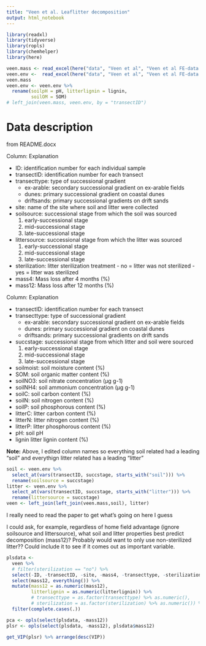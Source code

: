 ```yaml
---
title: "Veen et al. Leaflitter decomposition"
output: html_notebook
---
```


```r
library(readxl)
library(tidyverse)
library(ropls)
library(chemhelper)
library(here)
```

```r
veen.mass <- read_excel(here("data", "Veen et al", "Veen et al FE-data.xlsx"))
veen.env <-  read_excel(here("data", "Veen et al", "Veen et al FE-data.xlsx"), sheet = 2)
veen.mass
veen.env <- veen.env %>% 
  rename(soilpH = pH, litterlignin = lignin,
         soilOM = SOM)
# left_join(veen.mass, veen.env, by = "transectID")
```
# Data description
from README.docx

Column: Explanation

- ID: identification number for each individual sample
- transectID:	identification number for each transect
- transecttype:	type of successional gradient
    -	ex-arable: secondary successional gradient on ex-arable fields
    -	dunes: primary successional gradient on coastal dunes
    -	driftsands: primary successional gradients on drift sands
- site:	name of the site where soil and litter were collected
- soilsource:	successional stage from which the soil was sourced
    1.	early-successional stage
    2.	mid-successional stage
    3.	late-successional stage
- littersource:	successional stage from which the litter was sourced
    1.	early-successional stage
    2.	mid-successional stage
    3.	late-successional stage
- sterilization:	litter sterilization treatment
		- no = litter was not sterilized
		- yes = litter was sterilized
- mass4: Mass loss after 4 months (%)
- mass12: Mass loss after 12 months (%)

Column: Explanation

- transectID:	identification number for each transect
- transecttype:	type of successional gradient
    -	ex-arable: secondary successional gradient on ex-arable fields
    -	dunes: primary successional gradient on coastal dunes
    -	driftsands: primary successional gradients on drift sands
- succstage:	successional stage from which litter and soil were sourced
    1.	early-successional stage
    2.	mid-successional stage
    3.	late-successional stage
- soilmoist:	soil moisture content (%)
- SOM:	soil organic matter content (%)
- soilNO3: soil nitrate concentration (µg g-1)
- soilNH4: soil ammonium concentration (µg g-1)
- soilC: soil carbon content (%)
- soilN: soil nitrogen content (%)
- soilP: soil phosphorous content (%)
- litterC:	litter carbon content (%)
- litterN:	litter nitrogen content (%)
- litterP:	litter phosphorous content (%)
- pH: soil pH
- lignin	litter lignin content (%)

**Note:** Above, I edited column names so everything soil related had a leading "soil" and everythign litter related has a leading "litter"

```r
soil <- veen.env %>%
  select_at(vars(transectID, succstage, starts_with("soil"))) %>% 
  rename(soilsource = succstage)
litter <- veen.env %>%
  select_at(vars(transectID, succstage, starts_with("litter"))) %>%
  rename(littersource = succstage)
veen <- left_join(left_join(veen.mass,soil), litter)
```

I really need to read the paper to get what's going on here I guess

I could ask, for example, regardless of home field advantage (ignore soilsource and littersource), what soil and litter properties best predict decomposition (mass12)?  Probably would want to only use non-sterilized litter?? Could include it to see if it comes out as important variable.

```r
plsdata <-
  veen %>%
  # filter(sterilization == "no") %>%
  select(-ID, -transectID, -site, -mass4, -transecttype, -sterilization, -soilsource, -littersource) %>%
  select(mass12, everything()) %>%
  mutate(mass12 = as.numeric(mass12),
         litterlignin = as.numeric(litterlignin)) %>% 
         # transecttype = as.factor(transecttype) %>% as.numeric(),
         # sterilization = as.factor(sterilization) %>% as.numeric()) %>% 
  filter(complete.cases(.))

pca <- opls(select(plsdata, -mass12))
plsr <- opls(select(plsdata, -mass12), plsdata$mass12)

get_VIP(plsr) %>% arrange(desc(VIP))
```


